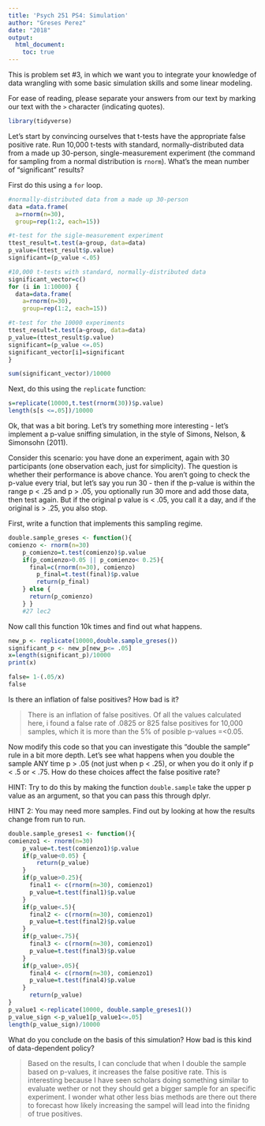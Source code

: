 ```yaml
---
title: 'Psych 251 PS4: Simulation'
author: "Greses Perez"
date: "2018"
output: 
  html_document:
    toc: true
---
```


This is problem set #3, in which we want you to integrate your knowledge of data wrangling with some basic simulation skills and some linear modeling.

For ease of reading, please separate your answers from our text by marking our text with the `>` character (indicating quotes). 

```r
library(tidyverse)
```

Let's start by convincing ourselves that t-tests have the appropriate false positive rate. Run 10,000 t-tests with standard, normally-distributed data from a made up 30-person, single-measurement experiment (the command for sampling from a normal distribution is `rnorm`). What's the mean number of "significant" results?

First do this using a `for` loop.

```r
#normally-distributed data from a made up 30-person
data =data.frame(
  a=rnorm(n=30),
  group=rep(1:2, each=15))

#t-test for the sigle-measurement experiment
ttest_result=t.test(a~group, data=data)
p_value=(ttest_result$p.value)
significant=(p_value <.05)

#10,000 t-tests with standard, normally-distributed data
significant_vector=c()
for (i in 1:10000) {
  data=data.frame(
    a=rnorm(n=30),
    group=rep(1:2, each=15))

#t-test for the 10000 experiments
ttest_result=t.test(a~group, data=data)
p_value=(ttest_result$p.value)
significant=(p_value <=.05)
significant_vector[i]=significant
}

sum(significant_vector)/10000
```


Next, do this using the `replicate` function:


```r
s=replicate(10000,t.test(rnorm(30))$p.value)
length(s[s <=.05])/10000
```


Ok, that was a bit boring. Let's try something more interesting - let's implement a p-value sniffing simulation, in the style of Simons, Nelson, & Simonsohn (2011).

Consider this scenario: you have done an experiment, again with 30 participants (one observation each, just for simplicity). The question is whether their performance is above chance. You aren't going to check the p-value every trial, but let's say you run 30 - then if the p-value is within the range p < .25 and p > .05, you optionally run 30 more and add those data, then test again. But if the original p value is < .05, you call it a day, and if the original is > .25, you also stop.  

First, write a function that implements this sampling regime.

```r
double.sample_greses <- function(){
comienzo <- rnorm(n=30)
    p_comienzo=t.test(comienzo)$p.value
    if(p_comienzo>0.05 || p_comienzo< 0.25){
      final=c(rnorm(n=30), comienzo)
        p_final=t.test(final)$p.value
        return(p_final)
    } else {
      return(p_comienzo)
    } }
    #27 lec2
```


Now call this function 10k times and find out what happens. 

```r
new_p <- replicate(10000,double.sample_greses())
significant_p <- new_p[new_p<= .05]
x=length(significant_p)/10000
print(x)
```


```r
false= 1-(.05/x)
false
```


Is there an inflation of false positives? How bad is it?

> There is an inflation of false positives. Of all the values calculated here, i found a false rate of .0825 or 825 false positives for 10,000 samples, which it is more than the 5% of posible p-values =<0.05. 

Now modify this code so that you can investigate this "double the sample" rule in a bit more depth. Let's see what happens when you double the sample ANY time p > .05 (not just when p < .25), or when you do it only if p < .5 or < .75. How do these choices affect the false positive rate?

HINT: Try to do this by making the function `double.sample` take the upper p value as an argument, so that you can pass this through dplyr.

HINT 2: You may need more samples. Find out by looking at how the results change from run to run.

```r
double.sample_greses1 <- function(){
comienzo1 <- rnorm(n=30)
    p_value=t.test(comienzo1)$p.value
    if(p_value<0.05) {
        return(p_value)
    }
    if(p_value>0.25){
      final1 <- c(rnorm(n=30), comienzo1)
      p_value=t.test(final1)$p.value
    }
    if(p_value<.5){
      final2 <- c(rnorm(n=30), comienzo1)
      p_value=t.test(final2)$p.value
    }
    if(p_value<.75){
      final3 <- c(rnorm(n=30), comienzo1)
      p_value=t.test(final3)$p.value
    }
    if(p_value>.05){
      final4 <- c(rnorm(n=30), comienzo1)
      p_value=t.test(final4)$p.value
    }
      return(p_value)
}
p_value1 <-replicate(10000, double.sample_greses1())
p_value_sign <-p_value1[p_value1<=.05]
length(p_value_sign)/10000
```

What do you conclude on the basis of this simulation? How bad is this kind of data-dependent policy?

> Based on the results, I can conclude that when I double the sample based on p-values, it increases the false positive rate. This is interesting because I have seen scholars doing something similar to evaluate wether or not they should get a bigger sample for an specific experiment. I wonder what other less bias methods are there out there to forecast how likely increasing the sampel will lead into the finidng of true positives. 
